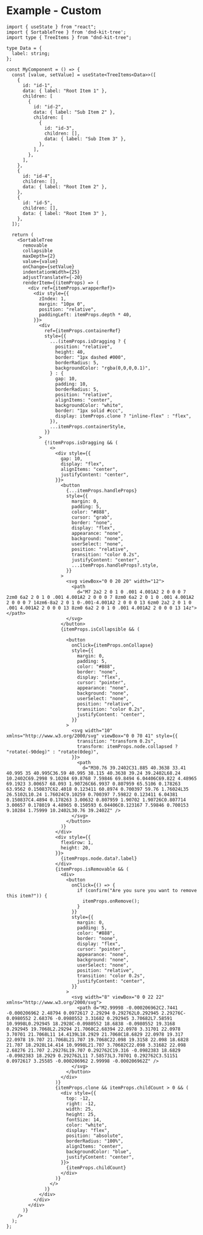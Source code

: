 
<Meta title="Example - Custom" />

# Example - Custom

```tsx
import { useState } from "react";
import { SortableTree } from 'dnd-kit-tree';
import type { TreeItems } from "dnd-kit-tree";

type Data = {
  label: string;
};

const MyComponent = () => {
  const [value, setValue] = useState<TreeItems<Data>>([
    {
      id: "id-1",
      data: { label: "Root Item 1" },
      children: [
        {
          id: "id-2",
          data: { label: "Sub Item 2" },
          children: [
            {
              id: "id-3",
              children: [],
              data: { label: "Sub Item 3" },
            },
          ],
        },
      ],
    },
    {
      id: "id-4",
      children: [],
      data: { label: "Root Item 2" },
    },
    {
      id: "id-5",
      children: [],
      data: { label: "Root Item 3" },
    },
  ]);

  return (
    <SortableTree
      removable
      collapsible
      maxDepth={2}
      value={value}
      onChange={setValue}
      indentationWidth={25}
      adjustTranslateY={-20}
      renderItem={(itemProps) => (
        <div ref={itemProps.wrapperRef}>
          <div style={{
            zIndex: 1,
            margin: "10px 0",
            position: "relative",
            paddingLeft: itemProps.depth * 40,
          }}>
            <div
              ref={itemProps.containerRef}
              style={{
                ...(itemProps.isDragging ? {
                  position: "relative",
                  height: 40,
                  border: "1px dashed #000",
                  borderRadius: 5,
                  backgroundColor: "rgba(0,0,0,0.1)",
                } : {
                  gap: 10,
                  padding: 10,
                  borderRadius: 5,
                  position: "relative",
                  alignItems: "center",
                  backgroundColor: "white",
                  border: "1px solid #ccc",
                  display: itemProps.clone ? "inline-flex" : "flex",
                }),
                ...itemProps.containerStyle,
              }}
            >
              {!itemProps.isDragging && (
                <>
                  <div style={{
                    gap: 10,
                    display: "flex",
                    alignItems: "center",
                    justifyContent: "center",
                  }}>
                    <button
                      {...itemProps.handleProps}
                      style={{
                        margin: 0,
                        padding: 5,
                        color: "#888",
                        cursor: "grab",
                        border: "none",
                        display: "flex",
                        appearance: "none",
                        background: "none",
                        userSelect: "none",
                        position: "relative",
                        transition: "color 0.2s",
                        justifyContent: "center",
                        ...itemProps.handleProps?.style,
                      }}
                    >
                      <svg viewBox="0 0 20 20" width="12">
                        <path
                          d="M7 2a2 2 0 1 0 .001 4.001A2 2 0 0 0 7 2zm0 6a2 2 0 1 0 .001 4.001A2 2 0 0 0 7 8zm0 6a2 2 0 1 0 .001 4.001A2 2 0 0 0 7 14zm6-8a2 2 0 1 0-.001-4.001A2 2 0 0 0 13 6zm0 2a2 2 0 1 0 .001 4.001A2 2 0 0 0 13 8zm0 6a2 2 0 1 0 .001 4.001A2 2 0 0 0 13 14z"></path>
                      </svg>
                    </button>
                    {itemProps.isCollapsible && (

                      <button
                        onClick={itemProps.onCollapse}
                        style={{
                          margin: 0,
                          padding: 5,
                          color: "#888",
                          border: "none",
                          display: "flex",
                          cursor: "pointer",
                          appearance: "none",
                          background: "none",
                          userSelect: "none",
                          position: "relative",
                          transition: "color 0.2s",
                          justifyContent: "center",
                        }}
                      >
                        <svg width="10" xmlns="http://www.w3.org/2000/svg" viewBox="0 0 70 41" style={{
                          transition: "transform 0.2s",
                          transform: itemProps.node.collapsed ? "rotate(-90deg)" : "rotate(0deg)",
                        }}>
                          <path
                            d="M30.76 39.2402C31.885 40.3638 33.41 40.995 35 40.995C36.59 40.995 38.115 40.3638 39.24 39.2402L68.24 10.2402C69.2998 9.10284 69.8768 7.59846 69.8494 6.04406C69.822 4.48965 69.1923 3.00657 68.093 1.90726C66.9937 0.807959 65.5106 0.178263 63.9562 0.150837C62.4018 0.123411 60.8974 0.700397 59.76 1.76024L35 26.5102L10.24 1.76024C9.10259 0.700397 7.59822 0.123411 6.04381 0.150837C4.4894 0.178263 3.00632 0.807959 1.90702 1.90726C0.807714 3.00657 0.178019 4.48965 0.150593 6.04406C0.123167 7.59846 0.700153 9.10284 1.75999 10.2402L30.76 39.2402Z" />
                        </svg>
                      </button>
                    )}
                  </div>
                  <div style={{
                    flexGrow: 1,
                    height: 20,
                  }}>
                    {itemProps.node.data?.label}
                  </div>
                  {itemProps.isRemovable && (
                    <div>
                      <button
                        onClick={() => {
                          if (confirm("Are you sure you want to remove this item?")) {
                            itemProps.onRemove();
                          }
                        }}
                        style={{
                          margin: 0,
                          padding: 5,
                          color: "#888",
                          border: "none",
                          display: "flex",
                          cursor: "pointer",
                          appearance: "none",
                          background: "none",
                          userSelect: "none",
                          position: "relative",
                          transition: "color 0.2s",
                          justifyContent: "center",
                        }}
                      >
                        <svg width="8" viewBox="0 0 22 22" xmlns="http://www.w3.org/2000/svg">
                          <path d="M2.99998 -0.000206962C2.7441 -0.000206962 2.48794 0.0972617 2.29294 0.292762L0.292945 2.29276C-0.0980552 2.68376 -0.0980552 3.31682 0.292945 3.70682L7.58591 10.9998L0.292945 18.2928C-0.0980552 18.6838 -0.0980552 19.3168 0.292945 19.7068L2.29294 21.7068C2.68394 22.0978 3.31701 22.0978 3.70701 21.7068L11 14.4139L18.2929 21.7068C18.6829 22.0978 19.317 22.0978 19.707 21.7068L21.707 19.7068C22.098 19.3158 22.098 18.6828 21.707 18.2928L14.414 10.9998L21.707 3.70682C22.098 3.31682 22.098 2.68276 21.707 2.29276L19.707 0.292762C19.316 -0.0982383 18.6829 -0.0982383 18.2929 0.292762L11 7.58573L3.70701 0.292762C3.51151 0.0972617 3.25585 -0.000206962 2.99998 -0.000206962Z" />
                        </svg>
                      </button>
                    </div>
                  )}
                  {itemProps.clone && itemProps.childCount > 0 && (
                    <div style={{
                      top: -12,
                      right: -12,
                      width: 25,
                      height: 25,
                      fontSize: 14,
                      color: "white",
                      display: "flex",
                      position: "absolute",
                      borderRadius: "100%",
                      alignItems: "center",
                      backgroundColor: "blue",
                      justifyContent: "center",
                    }}>
                      {itemProps.childCount}
                    </div>
                  )}
                </>
              )}
            </div>
          </div>
        </div>
      )}
    />
  );
};
```
